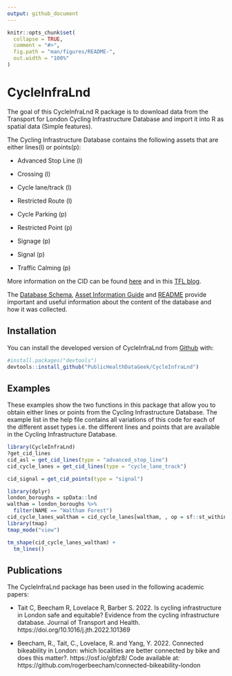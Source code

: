 ```yaml
---
output: github_document
---
```



```r
knitr::opts_chunk$set(
  collapse = TRUE,
  comment = "#>",
  fig.path = "man/figures/README-",
  out.width = "100%"
)
```

# CycleInfraLnd

The goal of this CycleInfraLnd R package is to download data from the Transport for London Cycling Infrastructure Database and import it into R as spatial data (Simple features).

The Cycling Infrastructure Database contains the following assets that are either lines(l) or points(p): 

* Advanced Stop Line (l)

* Crossing (l)

* Cycle lane/track (l)

* Restricted Route (l)

* Cycle Parking (p)

* Restricted Point (p)

* Signage (p)

* Signal (p)

* Traffic Calming (p)

More information on the CID can be found [here](https://data.london.gov.uk/dataset/cycling-infrastructure-database) and in this [TFL blog](https://blog.tfl.gov.uk/2019/08/13/data-drop-cycling-infrastructure-database/).

The [Database Schema](https://cycling.data.tfl.gov.uk/CyclingInfrastructure/documentation/cid_database_schema.xlsx), [Asset Information Guide](https://cycling.data.tfl.gov.uk/CyclingInfrastructure/documentation/asset_information_guide.pdf) and [README](https://cycling.data.tfl.gov.uk/CyclingInfrastructure/documentation/CIDASSETS_README.docx) provide important and useful information about the content of the database and how it was collected. 



## Installation

You can install the developed version of CycleInfraLnd from [Github](https://github.com/PublicHealthDataGeek/CycleInfraLnd) with:

``` r
#install.packages("devtools")
devtools::install_github("PublicHealthDataGeek/CycleInfraLnd")
```
## Examples

These examples show the two functions in this package that allow you to obtain either lines or points from the Cycling Infrastructure Database.  The example list in the help file contains all variations of this code for each of the different asset types i.e. the different lines and points that are available in the Cycling Infrastructure Database.  

```r
library(CycleInfraLnd)
?get_cid_lines
cid_asl = get_cid_lines(type = "advanced_stop_line")
cid_cycle_lanes = get_cid_lines(type = "cycle_lane_track")

cid_signal = get_cid_points(type = "signal")
```

```r
library(dplyr)
london_boroughs = spData::lnd
waltham = london_boroughs %>% 
  filter(NAME == "Waltham Forest")
cid_cycle_lanes_waltham = cid_cycle_lanes[waltham, , op = sf::st_within]
library(tmap)
tmap_mode("view")

tm_shape(cid_cycle_lanes_waltham) +
  tm_lines()
```

## Publications
The CycleInfraLnd package has been used in the following academic papers:

* Tait C, Beecham R, Lovelace R, Barber S. 2022. Is cycling infrastructure in London safe and equitable? Evidence from the cycling infrastructure database. Journal of Transport and Health. https://doi.org/10.1016/j.jth.2022.101369

* Beecham, R., Tait, C., Lovelace, R. and Yang, Y. 2022. Connected bikeability in London: which localities are better connected by bike and does this matter?. https://osf.io/gbfz8/ Code available at: https://github.com/rogerbeecham/connected-bikeability-london



